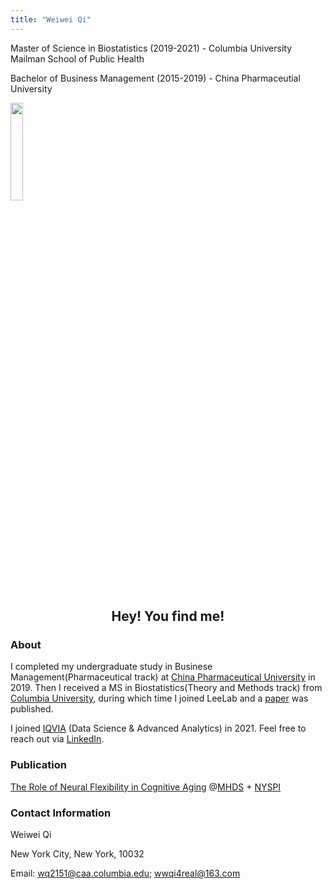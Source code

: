 ```yaml
---
title: "Weiwei Qi"
---
```


Master of Science in Biostatistics (2019-2021) - Columbia University Mailman School of Public Health

Bachelor of Business Management (2015-2019) - China Pharmaceutial University

![](./image/front.jpg){width=20%}

<center> 
## Hey! You find me!
</center>

### About

I completed my undergraduate study in Businese Management(Pharmaceutical track) at [China Pharmaceutical University](https://en.cpu.edu.cn/) in 2019. Then I received a MS in Biostatistics(Theory and Methods track) from [Columbia University](https://www.mailman.columbia.edu/become-student/departments/biostatistics), during which time I joined LeeLab and a [paper](https://www.sciencedirect.com/science/article/pii/S1053811921010569) was published. 

I joined [IQVIA](https://www.iqvia.com/) (Data Science & Advanced Analytics) in 2021. Feel free to reach out via [LinkedIn](https://www.linkedin.com/in/weiwei-qi-539677164/).

### Publication

[The Role of Neural Flexibility in Cognitive Aging](https://www.sciencedirect.com/science/article/pii/S1053811921010569) @[MHDS](https://www.columbiapsychiatry.org/research/research-areas/mental-health-data-science) + [NYSPI](https://nyspi.org/)

### Contact Information

Weiwei Qi

New York City, New York, 10032  

Email: [wq2151@caa.columbia.edu](mailto:wq2151@caa.columbia.edu); [wwqi4real@163.com](mailto:wwqi4real@163.com)
